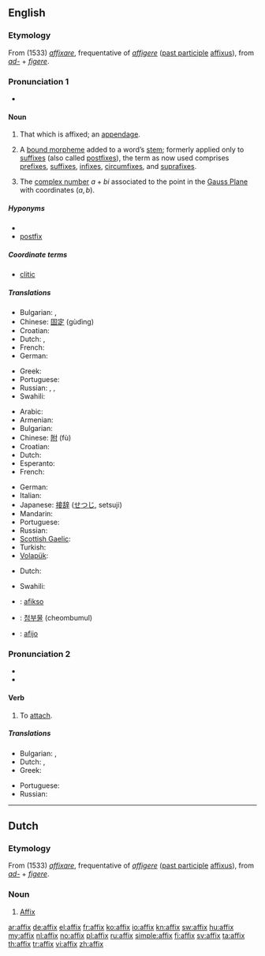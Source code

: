 {{also|Affix}}
==English==
{{wikipedia}}

===Etymology===
From {{etyl|ML.}} (1533) ''[[affixare]]'', frequentative of {{etyl|la}} ''[[affigere]]'' ([[past participle]] [[affixus]]), from ''[[ad-]]'' + ''[[figere]]''.

===Pronunciation 1===
{{rfc-pron-n|Pronunciation 1|lang=en}}
* {{IPA|/'æfɪks/}}

====Noun====
{{en-noun|es}}

# That which is affixed; an [[appendage]].
# {{linguistic morphology}} A [[bound morpheme]] added to a word’s [[stem]]; formerly applied only to [[suffix]]es (also called [[postfix]]es), the term as now used comprises [[prefix]]es, [[suffix]]es, [[infix]]es, [[circumfix]]es, and [[suprafix]]es.
# {{mathematics}} The [[complex number]] <math>a+bi</math> associated to the point in the [[Gauss Plane]] with coordinates <math>(a,b)</math>.

=====Hyponyms=====
* {{affixes}}
* [[postfix]]

=====Coordinate terms=====
* [[clitic]]

=====Translations=====
{{trans-top|that which is affixed}}
* Bulgarian: {{t|bg|прибавка}},  {{t|bg|придатък}}
* Chinese: [[固定]] (gùdìng)
* Croatian: {{t-|hr|afiks|m}}
* Dutch: {{t-|nl|affix|n}}, {{t+|nl|aanhangsel|n}}
* French: {{t+|fr|affixe|f}}
* German: {{t+|de|Affix|n}}
{{trans-mid}}
* Greek: {{t+|el|προσθήκη|f}}
* Portuguese: {{t+|pt|afixo|m}}
* Russian: {{t+|ru|добавление|n|tr=dobavl'énije}}, {{t+|ru|дополнение|n|tr=dopoln'énije}}, {{t+|ru|придаток|n|tr=pridátok}}
* Swahili: {{t+|sw|kiambishi|xs=Swahili}}
{{trans-bottom}}

{{trans-top|linguistics: a bound morpheme added to a word’s stem}}
* Arabic: {{t+|ar|أفكس|tr=ʼafiks}}
* Armenian: {{t-|hy|ածանց|tr=açanc’}}
* Bulgarian: {{t|bg|наставка}}
* Chinese: [[附]] (fù)
* Croatian: {{t-|hr|afiks|m}}
* Dutch: {{t-|nl|affix|n}}
* Esperanto: {{t-|eo|afikso|xs=Esperanto}}
* French: {{t+|fr|affixe|f}}
{{trans-mid}}
* German: {{t+|de|Affix|n}}
* Italian: {{t+|it|confisso|m}}
* Japanese: [[接辞]] ([[せつじ]], setsuji)
* Mandarin: {{t|cmn|詞綴|tr=cí zhǜi|sc=Hani}}
* Portuguese: {{t+|pt|afixo|m}}
* Russian: {{t+|ru|аффикс|m|tr=áffiks}}
* [[Scottish Gaelic]]: {{t-|gd|leasachan|m|xs=Scottish Gaelic}}
* Turkish: {{t+|tr|ek}}
* [[Volapük]]: {{t|vo|yümot}}
{{trans-bottom}}

{{trans-top|mathematics: The complex number associated to a point}}
* Dutch: {{t-|nl|affix|n}}
{{trans-mid}}
* Swahili: {{t+|sw|kiambishi|xs=Swahili}}
{{trans-bottom}}

{{checktrans-top}}
* {{ttbc|Esperanto}}: [[afikso]]
{{trans-mid}}
* {{ttbc|Korean}}: [[첨부물]] (cheombumul)
* {{ttbc|Spanish}}: [[afijo]] {{m}}
{{trans-bottom}}

===Pronunciation 2===
* {{IPA|/ə'fɪks/}}
* {{rhymes|ɪks}}

====Verb====
{{en-verb|affix|es}}

# To [[attach]].

=====Translations=====
{{trans-top|to attach}}
* Bulgarian: {{t|bg|прикрепям}},  {{t|bg|закрепвам}}
* Dutch: {{t+|nl|vastmaken}} {{t+|nl|aan}}, {{t+|nl|aanhangen}}
* Greek: {{t+|el|κολλώ}}
{{trans-mid}}
* Portuguese: {{t+|pt|afixar}}
* Russian: {{t|ru|прикреплять}}
{{trans-bottom}}

----

==Dutch==

===Etymology===
From {{etyl|ML.|nl}} (1533) ''[[affixare]]'', frequentative of {{etyl|la|nl}} ''[[affigere]]'' ([[past participle]] [[affixus]]), from ''[[ad-]]'' + ''[[figere]]''.

===Noun===
{{nl-noun|g=n}}

# [[#English|Affix]] {{italbrac|linguistics and mathematics}}

[[ar:affix]]
[[de:affix]]
[[el:affix]]
[[fr:affix]]
[[ko:affix]]
[[io:affix]]
[[kn:affix]]
[[sw:affix]]
[[hu:affix]]
[[my:affix]]
[[nl:affix]]
[[no:affix]]
[[pl:affix]]
[[ru:affix]]
[[simple:affix]]
[[fi:affix]]
[[sv:affix]]
[[ta:affix]]
[[th:affix]]
[[tr:affix]]
[[vi:affix]]
[[zh:affix]]